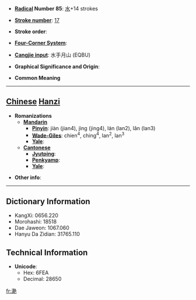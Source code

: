 * '''[[Wiktionary:Chinese radical index| Radical]] Number 85''': [[Wiktionary:Chinese radical index 水|水]]+14 strokes

* '''[[Wiktionary:Chinese total strokes index|Stroke number]]''': [[Wiktionary:Chinese total strokes index 17|17]]

* '''Stroke order''': 

* '''[[Wiktionary:Chinese four corner index|Four-Corner System]]''': 

* '''[[Wiktionary:Chinese Cangjie index|Cangjie input]]''': 水手月山 (EQBU)

* '''Graphical Significance and Origin''': 

* '''Common Meaning'''

----

== [[Chinese]] [[Hanzi]] ==

* '''Romanizations'''
** '''[[Mandarin]]'''
*** '''[[Pinyin]]''': jiàn (jian4), jìng (jing4), lán (lan2), lǎn (lan3)
*** '''[[Wade-Giles]]''': chien<sup>4</sup>, ching<sup>4</sup>, lan<sup>2</sup>, lan<sup>3</sup>
*** '''[[Yale]]''': 
** '''[[Cantonese]]'''
*** '''[[Jyutping]]''':
*** '''[[Penkyamp]]''': 
*** '''[[Yale]]''': 

* '''Other info''': 

----

== Dictionary Information ==

* KangXi: 0656.220
* Morohashi: 18518
* Dae Jaweon: 1067.060
* Hanyu Da Zidian: 31765.110

== Technical Information ==

* '''Unicode''':
** Hex: 6FEA
** Decimal: 28650

[[fr:濪]]